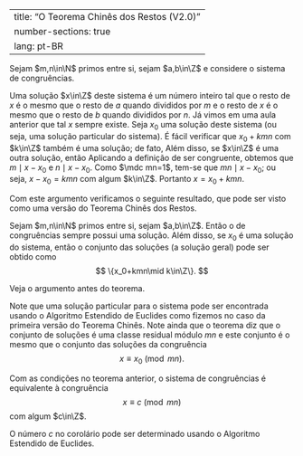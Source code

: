 

---
title: "O Teorema Chinês dos Restos (V2.0)"
number-sections: true
lang: pt-BR
---

Sejam $m,n\in\N$ primos entre si, sejam $a,b\in\Z$ e considere o sistema
\begin{align*}
x &\equiv a\pmod m\\
x &\equiv b\pmod n
\end{align*}
de congruências.

Uma solução $x\in\Z$ deste sistema é um número inteiro tal que o resto de $x$ é o mesmo que o resto de $a$ quando divididos por $m$ e o resto de $x$ é o mesmo que o resto de $b$ quando divididos por $n$. Já vimos em uma aula anterior que tal $x$ sempre existe. Seja $x_0$ uma solução deste sistema (ou seja, uma solução particular do sistema). É fácil verificar que $x_0+kmn$ com $k\in\Z$ também é uma solução; de fato,
\begin{align*}
x_0+kmn&\equiv x_0\equiv a\pmod m\\
x_0+kmn&\equiv x_0\equiv b\pmod n.
\end{align*}
Além disso, se $x\in\Z$ é uma outra solução, então
\begin{align*}
x&\equiv x_0\pmod m\\
x&\equiv x_0\pmod n.
\end{align*}
Aplicando a definição de ser congruente, obtemos que $m\mid x-x_0$ e $n\mid x-x_0$. Como $\mdc mn=1$, tem-se que $mn\mid x-x_0$; ou seja, $x-x_0=kmn$ com algum $k\in\Z$. Portanto $x=x_0+kmn$.

Com este argumento verificamos o seguinte resultado, que pode ser visto como uma versão do Teorema Chinês dos Restos.

:::{#thm-}
Sejam $m,n\in\N$ primos entre si, sejam $a,b\in\Z$. Então o
\begin{align*}
x &\equiv a\pmod m\\
x &\equiv b\pmod n
\end{align*}
de congruências sempre possui uma solução. Além disso, se $x_0$ é uma solução do sistema, então o conjunto das soluções (a solução geral) pode ser obtido como
$$
\{x_0+kmn\mid k\in\Z\}.
$$
:::


:::{.proof}
Veja o argumento antes do teorema.
:::

Note que uma solução particular para o sistema pode ser encontrada usando o Algoritmo Estendido de Euclides como fizemos no caso da primeira versão do Teorema Chinês. Note ainda que o teorema diz que o conjunto de soluções é uma classe residual módulo $mn$ e este conjunto é o mesmo que o conjunto das soluções da congruência
$$
x\equiv x_0\pmod{mn}.
$$

:::{#cor-}
Com as condições no teorema anterior, o sistema
\begin{align*}
x &\equiv a\pmod m\\
x &\equiv b\pmod n
\end{align*}
de congruências é equivalente à congruência
$$
x\equiv c\pmod{mn}
$$
com algum $c\in\Z$.
:::

O número $c$ no corolário pode ser determinado usando o Algoritmo Estendido de Euclides.
